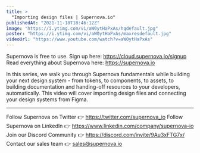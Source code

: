 ```yaml
---
title: >
  "Importing design files | Supernova.io"
publishedAt: "2021-11-18T18:46:12Z"
image: "https://i.ytimg.com/vi/aW0ytHaPxAs/hqdefault.jpg"
poster: "https://i.ytimg.com/vi/aW0ytHaPxAs/maxresdefault.jpg"
videoUrl: "https://www.youtube.com/watch?v=aW0ytHaPxAs"
---
```


Supernova is free to use. Sign up here: https://cloud.supernova.io/signup
Read everything about Supernova here: https://supernova.io

In this series, we walk you through Supernova fundamentals while building your next design system - from tokens, to components, to assets, to building documentation and handing-off resources to your developers, automatically. This video will cover importing design files and connecting your design systems from Figma.

---

Follow Supernova on Twitter 👉 https://twitter.com/supernova_io
Follow Supernova on LinkedIn 👉 https://www.linkedin.com/company/supernova-io
Join our Discord Community 👉 https://discord.com/invite/9Au3xFTG7x/
Contact our sales team 👉 sales@supernova.io
